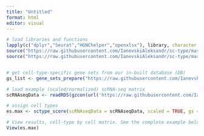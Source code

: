 ```yaml
---
title: "Untitled"
format: html
editor: visual
---
```


```r
# load libraries and functions
lapply(c("dplyr","Seurat","HGNChelper","openxlsx"), library, character.only = T)
source("https://raw.githubusercontent.com/IanevskiAleksandr/sc-type/master/R/gene_sets_prepare.R")
source("https://raw.githubusercontent.com/IanevskiAleksandr/sc-type/master/R/sctype_score_.R")


# get cell-type-specific gene sets from our in-built database (DB)
gs_list <- gene_sets_prepare("https://raw.githubusercontent.com/IanevskiAleksandr/sc-type/master/ScTypeDB_short.xlsx", "Immune system") # e.g. Immune system, Liver, Pancreas, Kidney, Eye, Brain

# load example (scaled/normalized) scRNA-seq matrix
scRNAseqData <- readRDS(gzcon(url('https://raw.githubusercontent.com/IanevskiAleksandr/sc-type/master/exampleData.RDS')));

# assign cell types
es.max <- sctype_score(scRNAseqData = scRNAseqData, scaled = TRUE, gs = gs_list$gs_positive, gs2 = gs_list$gs_negative)

# View results, cell-type by cell matrix. See the complete example below
View(es.max)
```


```r
```

